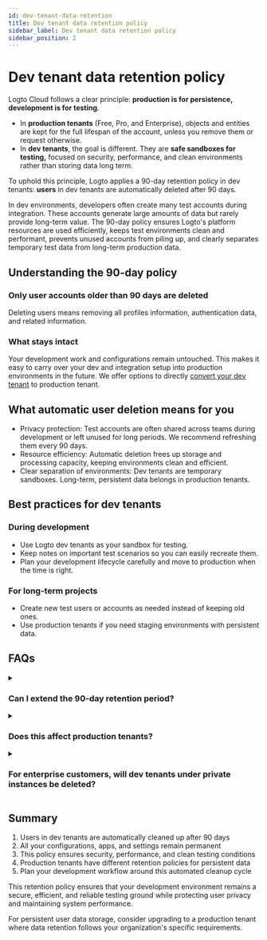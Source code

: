 ```yaml
---
id: dev-tenant-data-retention
title: Dev tenant data retention policy
sidebar_label: Dev tenant data retention policy
sidebar_position: 2
---
```


# Dev tenant data retention policy

Logto Cloud follows a clear principle: **production is for persistence, development is for testing**.

- In **production tenants** (Free, Pro, and Enterprise), objects and entities are kept for the full lifespan of the account, unless you remove them or request otherwise.
- In **dev tenants**, the goal is different. They are **safe sandboxes for testing,** focused on security, performance, and clean environments rather than storing data long term.

To uphold this principle, Logto applies a 90-day retention policy in dev tenants: **users** in dev tenants are automatically deleted after 90 days.

In dev environments, developers often create many test accounts during integration. These accounts generate large amounts of data but rarely provide long-term value. The 90-day policy ensures Logto's platform resources are used efficiently, keeps test environments clean and performant, prevents unused accounts from piling up, and clearly separates temporary test data from long-term production data.

## Understanding the 90-day policy

### Only user accounts older than 90 days are deleted

Deleting users means removing all profiles information, authentication data, and related information.

### What stays intact

Your development work and configurations remain untouched. This makes it easy to carry over your dev and integration setup into production environments in the future. We offer options to directly [convert your dev tenant](./tenant-settings#tenant-types-dev-vs-prod) to production tenant.

## What automatic user deletion means for you

- Privacy protection: Test accounts are often shared across teams during development or left unused for long periods. We recommend refreshing them every 90 days.
- Resource efficiency: Automatic deletion frees up storage and processing capacity, keeping environments clean and efficient.
- Clear separation of environments: Dev tenants are temporary sandboxes. Long-term, persistent data belongs in production tenants.

## Best practices for dev tenants

### During development

- Use Logto dev tenants as your sandbox for testing.
- Keep notes on important test scenarios so you can easily recreate them.
- Plan your development lifecycle carefully and move to production when the time is right.

### For long-term projects

- Create new test users or accounts as needed instead of keeping old ones.
- Use production tenants if you need staging environments with persistent data.

## FAQs

<details>
<summary>

### Can I extend the 90-day retention period?

</summary>

No. The 90-day policy is fixed for all dev tenants to keep things consistent and secure. If you have special requirements, please contact us for guidance.

</details>

<details>
<summary>

### Does this affect production tenants?

</summary>

No. All data in production tenants, including users and configurations for both Free, Pro, and Enterprise plans is not affected.

</details>

<details>
<summary>

### For enterprise customers, will dev tenants under private instances be deleted?

</summary>

No. Dev tenants in private instances are excluded from the 90-day deletion policy.

</details>

## Summary

1. Users in dev tenants are automatically cleaned up after 90 days
2. All your configurations, apps, and settings remain permanent
3. This policy ensures security, performance, and clean testing conditions
4. Production tenants have different retention policies for persistent data
5. Plan your development workflow around this automated cleanup cycle

This retention policy ensures that your development environment remains a secure, efficient, and reliable testing ground while protecting user privacy and maintaining system performance.

For persistent user data storage, consider upgrading to a production tenant where data retention follows your organization's specific requirements.
